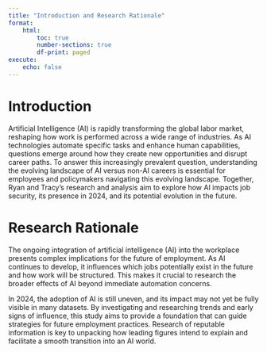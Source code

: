 ```yaml
---
title: "Introduction and Research Rationale"
format:
    html:
        toc: true
        number-sections: true
        df-print: paged
execute:
    echo: false
---
```


# Introduction

Artificial Intelligence (AI) is rapidly transforming the global labor market, reshaping how work is performed across a wide range of industries. As AI technologies automate specific tasks and enhance human capabilities, questions emerge around how they create new opportunities and disrupt career paths. To answer this increasingly prevalent question, understanding the evolving landscape of AI versus non-AI careers is essential for employees and policymakers navigating this evolving landscape. Together, Ryan and Tracy's research and analysis aim to explore how AI impacts job security, its presence in 2024, and its potential evolution in the future.

# Research Rationale

The ongoing integration of artificial intelligence (AI) into the workplace presents complex implications for the future of employment. As AI continues to develop, it influences which jobs potentially exist in the future and how work will be structured. This makes it crucial to research the broader effects of AI beyond immediate automation concerns.

In 2024, the adoption of AI is still uneven, and its impact may not yet be fully visible in many datasets. By investigating and researching trends and early signs of influence, this study aims to provide a foundation that can guide strategies for future employment practices. Research of reputable information is key to unpacking how leading figures intend to explain and facilitate a smooth transition into an AI world.